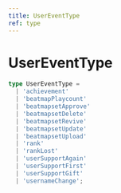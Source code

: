 ```yaml
---
title: UserEventType
ref: type
---
```


# UserEventType

```ts
type UserEventType =
  | 'achievement'
  | 'beatmapPlaycount'
  | 'beatmapsetApprove'
  | 'beatmapsetDelete'
  | 'beatmapsetRevive'
  | 'beatmapsetUpdate'
  | 'beatmapsetUpload'
  | 'rank'
  | 'rankLost'
  | 'userSupportAgain'
  | 'userSupportFirst'
  | 'userSupportGift'
  | 'usernameChange';
```
